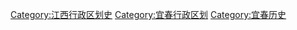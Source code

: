 [[Category:江西行政区划史|Category:江西行政区划史]]
[[Category:宜春行政区划|Category:宜春行政区划]]
[[Category:宜春历史|Category:宜春历史]]